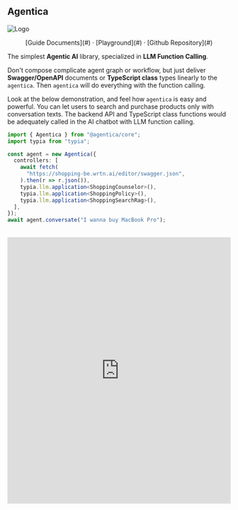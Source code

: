 ## Agentica

![Logo](/images/logo.png)

<center>
[Guide Documents](#) · [Playground](#) · [Github Repository](#)
</center>

The simplest **Agentic AI** library, specialized in **LLM Function Calling**.

Don't compose complicate agent graph or workflow, but just deliver **Swagger/OpenAPI** documents or **TypeScript class** types linearly to the `agentica`. Then `agentica` will do everything with the function calling.

Look at the below demonstration, and feel how `agentica` is easy and powerful. You can let users to search and purchase products only with conversation texts. The backend API and TypeScript class functions would be adequately called in the AI chatbot with LLM function calling.

```typescript showLineNumbers
import { Agentica } from "@agentica/core";
import typia from "typia";

const agent = new Agentica({
  controllers: [
    await fetch(
      "https://shopping-be.wrtn.ai/editor/swagger.json",
    ).then(r => r.json()),
    typia.llm.application<ShoppingCounselor>(),
    typia.llm.application<ShoppingPolicy>(),
    typia.llm.application<ShoppingSearchRag>(),
  ],
});
await agent.conversate("I wanna buy MacBook Pro");
```

<br/>
<iframe src="https://www.youtube.com/embed/m47p4iJ90Ms?si=cvgfckN25GJhjLTB" 
        title="Shopping A.I. Chatbot built with Nestia" 
        width="100%" 
        height="600" 
        frameborder="0" 
        allow="accelerometer; autoplay; clipboard-write; encrypted-media; gyroscope; picture-in-picture; web-share" referrerpolicy="strict-origin-when-cross-origin" 
        allowfullscreen></iframe>